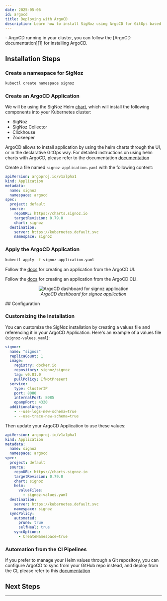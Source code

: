 ```yaml
---
date: 2025-05-06
id: argocd
title: Deploying with ArgoCD
description: Learn how to install SigNoz using ArgoCD for GitOps based deployment
---
```



<HostingDecision />


<CommonPrerequisites />
- ArgoCD running in your cluster, you can follow the [ArgoCD documentation][1] for installing ArgoCD.

## Installation Steps

### Create a namespace for SigNoz

```bash
kubectl create namespace signoz
```

### Create an ArgoCD Application

We will be using the SigNoz Helm [chart](https://github.com/SigNoz/charts), which will install the following components into your Kubernetes cluster:

- SigNoz
- SigNoz Collector
- Clickhouse
- Zookeeper

ArgoCD allows to install application by using the helm charts through the UI, or in the declarative GitOps way. For detailed instructions on using helm charts with ArgoCD, please refer to the documentation [documentation][4]
<Tabs>

<TabItem label="Apply the argo application with kubectl" value="kubectl">


Create a file named `signoz-application.yaml` with the following content:

```yaml
apiVersion: argoproj.io/v1alpha1
kind: Application
metadata:
  name: signoz
  namespace: argocd
spec:
  project: default
  source:
    repoURL: https://charts.signoz.io
    targetRevision: 0.79.0
    chart: signoz
  destination:
    server: https://kubernetes.default.svc
    namespace: signoz
```

### Apply the ArgoCD Application

```bash
kubectl apply -f signoz-application.yaml
```

</TabItem>

<TabItem label="ArgoCD UI" value="ui">

Follow the [docs][2] for creating an application from the ArgoCD UI.
</TabItem>

<TabItem label="ArgoCD CLI" value="cli">

Follow the [docs][3] for creating an application from the ArgoCD CLI.

</TabItem>

</Tabs>

<figure data-zoomable align='center'>
    <img src="/img/docs/argocd-dashboard.webp" alt="ArgoCD dashboard for signoz application"/>
    <figcaption><i>ArgoCD dashboard for signoz application</i></figcaption>
</figure>
## Configuration

### Customizing the Installation

You can customize the SigNoz installation by creating a values file and referencing it in your ArgoCD Application. Here's an example of a values file (`signoz-values.yaml`):

```yaml
signoz:
  name: "signoz"
  replicaCount: 1
  image:
    registry: docker.io
    repository: signoz/signoz
    tag: v0.81.0
    pullPolicy: IfNotPresent
  service:
    type: ClusterIP
    port: 8080
    internalPort: 8085
    opampPort: 4320
  additionalArgs:
    - --use-logs-new-schema=true
    - --use-trace-new-schema=true
```

Then update your ArgoCD Application to use these values:

```yaml
apiVersion: argoproj.io/v1alpha1
kind: Application
metadata:
  name: signoz
  namespace: argocd
spec:
  project: default
  source:
    repoURL: https://charts.signoz.io
    targetRevision: 0.79.0
    chart: signoz
    helm:
      valueFiles:
        - signoz-values.yaml
  destination:
    server: https://kubernetes.default.svc
    namespace: signoz
  syncPolicy:
    automated:
      prune: true
      selfHeal: true
    syncOptions:
      - CreateNamespace=true
```

### Automation from the CI Pipelines

If you prefer to manage your Helm values through a Git repository, you can configure ArgoCD to sync from your GitHub repo instead, and deploy from the CI, please refer to this [documentation][5]
## Next Steps

<K8sNextSteps />

---
[1]: https://argo-cd.readthedocs.io/en/stable/getting_started/
[2]: https://argo-cd.readthedocs.io/en/stable/getting_started/#creating-apps-via-ui
[3]: https://argo-cd.readthedocs.io/en/stable/getting_started/#creating-apps-via-cli
[4]: https://argo-cd.readthedocs.io/en/stable/user-guide/helm/
[5]: https://argo-cd.readthedocs.io/en/stable/user-guide/ci_automation/

